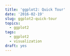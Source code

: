```yaml
---
title: 'ggplot2: Quick Tour'
date: '2016-02-19'
slug: ggplot2-quick-tour
topics:
  - ggplot2
tags:
  - ggplot2
  - visualization
draft: yes
---
```


